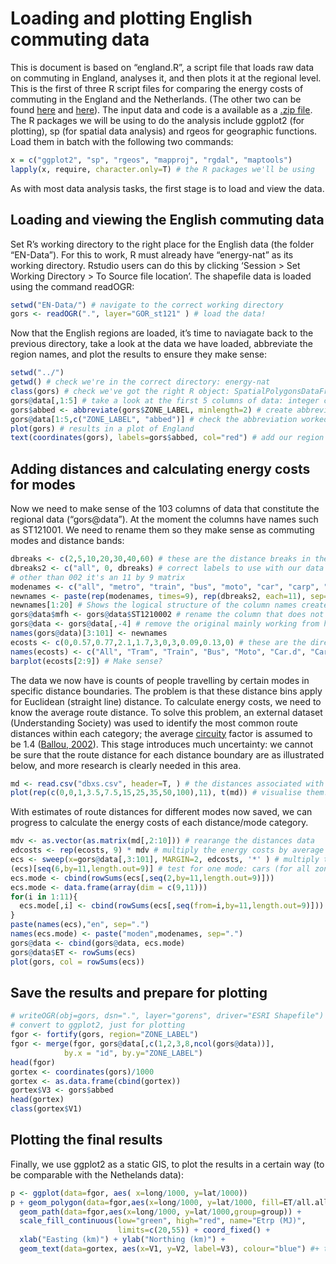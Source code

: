 Loading and plotting English commuting data 
========================================================

This is document is based on "england.R", a script file that loads raw data on commuting in England, analyses it, and then plots it at the regional level. This is the first of three R script files for comparing the energy costs of commuting in the England and the Netherlands. (The other two can be found [here](http://rpubs.com/RobinLovelace/7182) and [here](http://rpubs.com/RobinLovelace/7180)). The input data and code is a available as a [.zip file](https://dl.dropboxusercontent.com/u/15008199/egs2stay/energy-nat.zip). The R packages we will be using to do the analysis include ggplot2 (for plotting), sp (for spatial data analysis) and rgeos for geographic functions. Load them in batch with the following two commands:

```r
x = c("ggplot2", "sp", "rgeos", "mapproj", "rgdal", "maptools")
lapply(x, require, character.only=T) # the R packages we'll be using
```

As with most data analysis tasks, the first stage is to load and view the data.

Loading and viewing the English commuting data
-----------
Set R's working directory to the right place for the English data (the folder "EN-Data"). For this to work, R must already have "energy-nat" as its working directory. Rstudio users can do this by clicking 'Session > Set Working Directory > To Source file location'. The shapefile data is loaded using the command readOGR:

```r
setwd("EN-Data/") # navigate to the correct working directory
gors <- readOGR(".", layer="GOR_st121" ) # load the data!
```

Now that the English regions are loaded, it's time to naviagate back to the previous directory, take a look at the data we have loaded, abbreviate the region names, and plot the results to ensure they make sense:

```r
setwd("../")
getwd() # check we're in the correct directory: energy-nat
class(gors) # check we've got the right R object: SpatialPolygonsDataFrame
gors@data[,1:5] # take a look at the first 5 columns of data: integer counts
gors$abbed <- abbreviate(gors$ZONE_LABEL, minlength=2) # create abbreviated area names
gors@data[1:5,c("ZONE_LABEL", "abbed")] # check the abbreviation worked
plot(gors) # results in a plot of England
text(coordinates(gors), labels=gors$abbed, col="red") # add our region names: in the right place?
```

Adding distances and calculating energy costs for modes
---------------
Now we need to make sense of the 103 columns of data that constitute the regional data ("gors@data"). At the moment the columns have names such as ST121001. We need to rename them so they make sense as commuting modes and distance bands:
```r
dbreaks <- c(2,5,10,20,30,40,60) # these are the distance breaks in the data
dbreaks2 <- c("all", 0, dbreaks) # correct labels to use with our data
# other than 002 it's an 11 by 9 matrix
modenames <- c("all", "metro", "train", "bus", "moto", "car", "carp", "taxi", "bike", "walk", "other")
newnames <- paste(rep(modenames, times=9), rep(dbreaks2, each=11), sep=".") # give each column a unique name
newnames[1:20] # Shows the logical structure of the column names created with the above command
gors@data$mfh <- gors@data$ST1210002 # rename the column that does not fit: mainly from home (mfh)
gors@data <- gors@data[,-4] # remove the original mainly working from home column: gets in the way
names(gors@data)[3:101] <- newnames
ecosts <- c(0,0.57,0.77,2.1,1.7,3,0,3,0.09,0.13,0) # these are the direct energy costs (MJ/KM) for each mode
names(ecosts) <- c("All", "Tram", "Train", "Bus", "Moto", "Car.d", "Car.p", "Taxi", "Cycle", "Walk", "Other")
barplot(ecosts[2:9]) # Make sense?
```
The data we now have is counts of people travelling by certain modes in specific distance boundaries. The problem is that these distance bins apply for Euclidean (straight line) distance. To calculate energy costs, we need to know the average route distance. To solve this problem, an external dataset (Understanding Society) was used to identify the most common route distances within each category; the average [circuity](http://en.wikibooks.org/wiki/Transportation_Geography_and_Network_Science/Circuity) factor is assumed to be 1.4 ([Ballou, 2002](http://www.sciencedirect.com/science/article/pii/S0965856401000441)). This stage introduces much uncertainty: we cannot be sure that the route distance for each distance boundary are as illustrated below, and more research is clearly needed in this area.
```r
md <- read.csv("dbxs.csv", header=T, ) # the distances associated with each distance bin
plot(rep(c(0,0,1,3.5,7.5,15,25,35,50,100),11), t(md)) # visualise them: make sense?
```
With estimates of route distances for different modes now saved, we can progress to calculate the energy costs of each distance/mode category.

```r
mdv <- as.vector(as.matrix(md[,2:10])) # rearange the distances data
edcosts <- rep(ecosts, 9) * mdv # multiply the energy costs by average distances fo each of 9 modes
ecs <- sweep(x=gors@data[,3:101], MARGIN=2, edcosts, '*' ) # multiply the count data in each cell by their respective energy cost, for every zone
(ecs)[seq(6,by=11,length.out=9)] # test for one mode: cars (for all zones)
ecs.mode <- cbind(rowSums(ecs[,seq(2,by=11,length.out=9)]))
ecs.mode <- data.frame(array(dim = c(9,11)))
for(i in 1:11){
  ecs.mode[,i] <- cbind(rowSums(ecs[,seq(from=i,by=11,length.out=9)]))
}
paste(names(ecs),"en", sep=".")
names(ecs.mode) <- paste("moden",modenames, sep=".")
gors@data <- cbind(gors@data, ecs.mode)
gors@data$ET <- rowSums(ecs)
plot(gors, col = rowSums(ecs))
```

Save the results and prepare for plotting
-------------------

```r
# writeOGR(obj=gors, dsn=".", layer="gorens", driver="ESRI Shapefile") # uncomment to save
# convert to ggplot2, just for plotting
fgor <- fortify(gors, region="ZONE_LABEL")
fgor <- merge(fgor, gors@data[,c(1,2,3,8,ncol(gors@data))], 
            by.x = "id", by.y="ZONE_LABEL")
head(fgor)
gortex <- coordinates(gors)/1000 
gortex <- as.data.frame(cbind(gortex))
gortex$V3 <- gors$abbed
head(gortex)
class(gortex$V1)
```

Plotting the final results
----------
Finally, we use ggplot2 as a static GIS, to plot the results in a certain way (to be comparable with the Nethelands data):
```r
p <- ggplot(data=fgor, aes( x=long/1000, y=lat/1000))
p + geom_polygon(data=fgor,aes(x=long/1000, y=lat/1000, fill=ET/all.all, group=group)) + 
  geom_path(data=fgor,aes(x=long/1000, y=lat/1000,group=group)) +
  scale_fill_continuous(low="green", high="red", name="Etrp (MJ)",
                        limits=c(20,55)) + coord_fixed() +
  xlab("Easting (km)") + ylab("Northing (km)") +
  geom_text(data=gortex, aes(x=V1, y=V2, label=V3), colour="blue") #+ theme_minimal()
```



